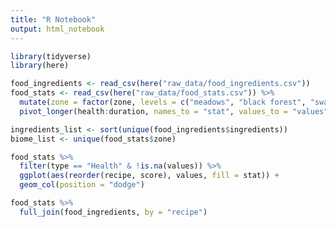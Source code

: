 ```yaml
---
title: "R Notebook"
output: html_notebook
---
```


```r
library(tidyverse)
library(here)

food_ingredients <- read_csv(here("raw_data/food_ingredients.csv"))
food_stats <- read_csv(here("raw_data/food_stats.csv")) %>% 
  mutate(zone = factor(zone, levels = c("meadows", "black forest", "swamp", "ocean", "mountains", "plains", "mistlands"))) %>% 
  pivot_longer(health:duration, names_to = "stat", values_to = "values")

ingredients_list <- sort(unique(food_ingredients$ingredients))
biome_list <- unique(food_stats$zone)
```

```r
food_stats %>% 
  filter(type == "Health" & !is.na(values)) %>% 
  ggplot(aes(reorder(recipe, score), values, fill = stat)) +
  geom_col(position = "dodge")
```

```r
food_stats %>% 
  full_join(food_ingredients, by = "recipe")
```

